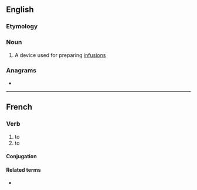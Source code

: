 ==English==

===Etymology===
{{suffix|infuse|er|lang=en}}

===Noun===
{{en-noun}}

# A device used for preparing [[infusion]]s

===Anagrams===
* {{anagrams|en|unfires|unfries}}

----

==French==

===Verb===
{{fr-verb}}

# to {{l|en|infuse}}
# to {{l|en|inject}}

====Conjugation====
{{fr-conj-auto}}

====Related terms====
* {{l|fr|infusion}}